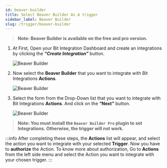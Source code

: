 ```yaml
---
id: beaver-builder
title: Select Beaver Builder As A trigger
sidebar_label: Beaver Builder
slug: /trigger/beaver-builder
---
```



> **Note: Beaver Builder is available on the free and pro version.**

1. At First, Open your Bit Integration Dashboard and create an integrations by clicking the **_“Create Integration”_** button.

   <Image src="trigger/_create-integrations" alt="Beaver Builder" w="1020" h="350" />

2. Now select the **Beaver Builder** that you want to integrate with Bit Integrations **Actions**.

   <Image src="trigger/beaver-builder/select-trigger" alt="Beaver Builder" w="1020" h="350" />

3. Select the form from the Drop-Down list that you want to integrate with Bit Integrations **Actions**. And click on the **“Next”** button.

   <Image src="trigger/beaver-builder/selec-form-or-task-name" alt="Beaver Builder" w="1020" h="350"/>

> **Note: You must install the `Beaver Builder Pro` plugin to set Integrations. Otherwise, the trigger will not work.**

:::info
  After completing these steps, the **Actions** list will appear, and select the action you want to integrate with your selected **Trigger**. Now you have to **authorize** the Action. To know more about authorization, Go to **Actions** from the left side menu and select the Action you want to integrate with your chosen trigger.
:::

